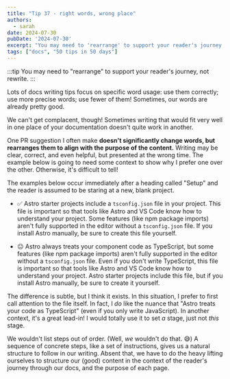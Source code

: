 ```yaml
---
title: "Tip 37 - right words, wrong place"
authors:
  - sarah
date: 2024-07-30
pubDate: '2024-07-30'
excerpt: "You may need to 'rearrange' to support your reader's journey, not rewrite."
tags: ["docs", "50 tips in 50 days"]
---
```


:::tip
You may need to "rearrange" to support your reader's journey, not rewrite.
:::

Lots of docs writing tips focus on specific word usage: use them correctly; use more precise words; use fewer of them! Sometimes, our words are already pretty good.

We can't get complacent, though! Sometimes writing that would fit very well in one place of your documentation doesn't quite work in another.

One PR suggestion I often make **doesn't significantly change words, but rearranges them to align with the purpose of the content.** Writing may be clear, correct, and even helpful, but presented at the wrong time. The example below is going to need some context to show why I prefer one over the other. Otherwise, it's difficult to tell!

The examples below occur immediately after a heading called "Setup" and the reader is assumed to be staring at a new, blank project.

- ✅ Astro starter projects include a `tsconfig.json` file in your project. This file is important so that tools like Astro and VS Code know how to understand your project. Some features (like npm package imports) aren't fully supported in the editor without a `tsconfig.json` file. If you install Astro manually, be sure to create this file yourself.

- 😐 Astro always treats your component code as TypeScript, but some features (like npm package imports) aren't fully supported in the editor without a `tsconfig.json` file. Even if you don't write TypeScript, this file is important so that tools like Astro and VS Code know how to understand your project. Astro starter projects include this file, but if you install Astro manually, be sure to create it yourself.

The difference is subtle, but I think it exists. In this situation, I prefer to first call attention to the file itself. In fact, I *do* like the nuance that "Astro treats your code as TypeScript" (even if you only write JavaScript). In another context, it's a great lead-in! I would totally use it to set *a* stage, just not *this* stage.

We wouldn't list steps out of order. (Well, *we* wouldn't do that. 😅) A sequence of concrete steps, like a set of instructions, gives us a natural structure to follow in our writing. Absent that, we have to do the heavy lifting ourselves to structure our (good) content in the context of the reader's journey through our docs, and the purpose of each page.


<LinkCard title="See the whole list of tips!" href="/blog/50-docs-tips-in-50-days" />
